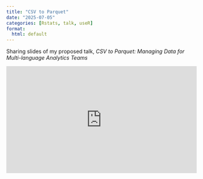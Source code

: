```yaml
---
title: "CSV to Parquet"
date: "2025-07-05"
categories: [Rstats, talk, useR]
format: 
  html: default
---
```


Sharing slides of my proposed talk, *CSV to Parquet: Managing Data for Multi-language Analytics Teams*

<div style="position: relative; padding-bottom: 56.25%; height: 0; overflow: hidden;">
  <iframe src="https://docs.google.com/presentation/d/e/2PACX-1vQpGIN2Ol9lk7GC3lIUku96-KWPFs8qzF9pd7Qf45a0y5m2SVjLKLWo8vgfxi99BvSm2_jx7wm8RqB2/pubembed?start=false&loop=false&delayms=3000"
          frameborder="0"
          style="position: absolute; top: 0; left: 0; width: 100%; height: 100%;"
          allowfullscreen="true"
          mozallowfullscreen="true"
          webkitallowfullscreen="true">
  </iframe>
</div>
